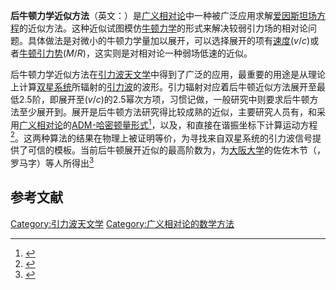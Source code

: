 {{noteTA
|G1 = Physics
}}
'''后牛顿力学近似方法'''（英文：{{lang|en|Post-Newtonian Approximation Method}}）是[[广义相对论|广义相对论]]中一种被广泛应用求解[[爱因斯坦场方程|爱因斯坦场方程]]的近似方法。这种近似试图模仿[[牛顿力学|牛顿力学]]的形式来解决较弱引力场的相对论问题。具体做法是对微小的牛顿力学量加以展开，可以选择展开的项有[[速度|速度]]<math> \left(v/c\right)</math>或者[[势能#重力势能|牛顿引力势]]<math>\left(M/R\right)</math>，这实则是对相对论一种弱场低速的近似。

后牛顿力学近似方法在[[引力波天文学|引力波天文学]]中得到了广泛的应用，最重要的用途是从理论上计算[[双星系统|双星系统]]所辐射的[[引力波|引力波]]的波形。引力辐射对应着后牛顿近似方法展开至最低2.5阶，即展开至<math> \left(v/c\right)</math>的2.5幂次方项，习惯记做{{lang|en|2.5pN}}，一般研究中则要求后牛顿方法至少展开到{{lang|en|3pN}}。{{lang|en|3pN}}展开是后牛顿方法研究得比较成熟的近似，主要研究人员有{{lang|en|Damour}}，{{lang|en|Jaranowski}}和{{lang|en|Schäfer}}采用[[广义相对论|广义相对论]]的[[ADM形式|ADM-哈密顿量形式]]<ref>{{cite journal en|author=T. Damour, P. Jaranowski and G. Schäfer|title=Dimensional regularization of the gravitational interaction of point masses|journal=Physical Letters B|year=2001|volume=513|pages=147-155|url=http://arxiv.org/abs/gr-qc/0105038|access-date=2008-02-17|archive-date=2016-08-04|archive-url=https://web.archive.org/web/20160804182648/http://arxiv.org/abs/gr-qc/0105038|dead-url=no}}</ref>，以及{{lang|en|Andrade}}，{{lang|en|Blanchet}}和{{lang|en|Faye}}直接在谐振坐标下计算运动方程<ref>{{cite journal en|author=L. Blanchet and G. Faye|title=General relativistic dynamics of compact binaries at the third post-Newtonian order|journal=Physical Review D|year=2001|volume=63|pages=062005|doi=10.1103/PhysRevD.63.062005|url=http://link.aps.org/abstract/PRD/v63/e062005|access-date=2008-02-17|archive-date=2008-11-23|archive-url=https://web.archive.org/web/20081123023815/http://link.aps.org/abstract/PRD/v63/e062005|dead-url=no}}</ref>。这两种算法的结果在物理上被证明等价，为寻找来自双星系统的引力波信号提供了可信的模板。当前后牛顿展开近似的最高阶数为{{lang|en|5.5pN}}，为[[大阪大学|大阪大学]]的佐佐木节（{{lang|ja|佐々木 節}}，罗马字{{lang|en|Sasaki Misao}}）等人所得出<ref>{{cite journal en |author=M. Sasaki|title=Analytic Black Hole Perturbation Approach|journal=Journal of Astrophysics and Astronomy| year=1999| volume=20 | pages=282|url=http://adsabs.harvard.edu/abs/1999JApA...20..281S}}</ref>

==参考文献==
{{reflist}}

[[Category:引力波天文学|Category:引力波天文学]]
[[Category:广义相对论的数学方法|Category:广义相对论的数学方法]]